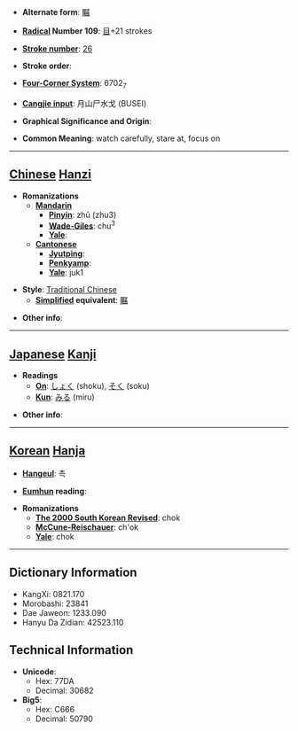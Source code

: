 * '''Alternate form''': [[瞩]]

* '''[[Wiktionary:Chinese radical index| Radical]] Number 109''': [[Wiktionary:Chinese radical index 目|目]]+21 strokes

* '''[[Wiktionary:Chinese total strokes index|Stroke number]]''': [[Wiktionary:Chinese total strokes index 26|26]]

* '''Stroke order''': 

* '''[[Wiktionary:Chinese four corner index|Four-Corner System]]''': 6702<sub>7</sub>

* '''[[Wiktionary:Chinese Cangjie index|Cangjie input]]''': 月山尸水戈 (BUSEI)

* '''Graphical Significance and Origin''': 

* '''Common Meaning''': watch carefully, stare at, focus on

----

== [[Chinese]] [[Hanzi]] ==

* '''Romanizations'''
** '''[[Mandarin]]'''
*** '''[[Pinyin]]''': zhǔ (zhu3)
*** '''[[Wade-Giles]]''': chu<sup>3</sup>
*** '''[[Yale]]''': 
** '''[[Cantonese]]'''
*** '''[[Jyutping]]''':
*** '''[[Penkyamp]]''': 
*** '''[[Yale]]''': juk1

* '''Style''': [[Traditional Chinese]] 
** '''[[Simplified Chinese|Simplified]] equivalent''': [[瞩]]

* '''Other info''': 

----

== [[Japanese]] [[Kanji]] ==

* '''Readings'''
** '''[[On]]''': [[しょく]] (shoku), [[そく]] (soku)
** '''[[Kun]]''': [[みる]] (miru)

* '''Other info''':  

----

== [[Korean]] [[Hanja]] ==

* '''[[Hangeul]]''': 촉

* '''[[Eumhun]] reading''': 

* '''Romanizations'''
** '''[[The 2000 South Korean Revised Romanization|The 2000 South Korean Revised]]''': chok
** '''[[McCune-Reischauer]]''': ch'ok
** '''[[Yale]]''': chok

----

== Dictionary Information ==

* KangXi: 0821.170
* Morobashi: 23841
* Dae Jaweon: 1233.090
* Hanyu Da Zidian: 42523.110

== Technical Information ==

* '''Unicode''':
** Hex: 77DA
** Decimal: 30682
* '''Big5''':
** Hex: C666
** Decimal: 50790